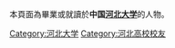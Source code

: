 {{Catnav|頁面分類|人物|校友|大學校友|中國大學校友}}

本頁面為畢業或就讀於'''中国[[河北大学|河北大学]]'''的人物。

[[Category:河北大学|Category:河北大学]]
[[Category:河北高校校友|Category:河北高校校友]]
